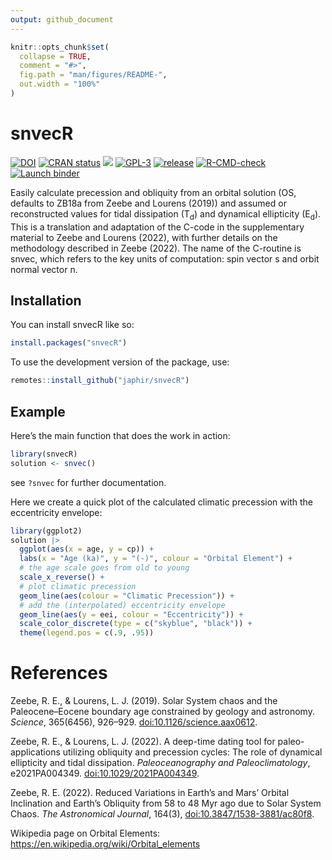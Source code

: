 ```yaml
---
output: github_document
---
```


<!-- README.md is generated from README.Rmd. Please edit that file -->

```r
knitr::opts_chunk$set(
  collapse = TRUE,
  comment = "#>",
  fig.path = "man/figures/README-",
  out.width = "100%"
)
```

# snvecR

<!-- badges: start -->
[![DOI](https://zenodo.org/badge/627092810.svg)](https://zenodo.org/badge/latestdoi/627092810)
[![CRAN status](https://www.r-pkg.org/badges/version/snvecR)](https://CRAN.R-project.org/package=snvecR)
[![](http://cranlogs.r-pkg.org/badges/grand-total/snvecR)](https://cran.r-project.org/package=snvecR)
[![GPL-3](https://img.shields.io/github/license/japhir/snvecR?logo=gnu&.svg)](https://github.com/japhir/snvecR/blob/master/LICENSE.md)
[![release](https://img.shields.io/github/v/release/japhir/snvecR.svg)](https://github.com/japhir/snvecR/releases)
[![R-CMD-check](https://github.com/japhir/snvecR/actions/workflows/check-standard.yaml/badge.svg)](https://github.com/japhir/snvecR/actions/workflows/check-standard.yaml)
[![Launch binder](https://mybinder.org/badge_logo.svg)](https://mybinder.org/v2/gh/japhir/snvecR/main)
<!-- badges: end -->

Easily calculate precession and obliquity from an orbital solution (OS,
defaults to ZB18a from Zeebe and Lourens (2019)) and assumed or reconstructed
values for tidal dissipation (T<sub>d</sub>) and dynamical ellipticity
(E<sub>d</sub>). This is a translation and adaptation of the C-code in the
supplementary material to Zeebe and Lourens (2022), with further details on the
methodology described in Zeebe (2022). The name of the C-routine is snvec,
which refers to the key units of computation: spin vector s and orbit normal
vector n.

## Installation

You can install snvecR like so:

``` r
install.packages("snvecR")
```

To use the development version of the package, use:

```r
remotes::install_github("japhir/snvecR")
```

## Example

Here's the main function that does the work in action:

```r
library(snvecR)
solution <- snvec()
```

see `?snvec` for further documentation.

Here we create a quick plot of the calculated climatic precession with the
eccentricity envelope:

```r
library(ggplot2)
solution |>
  ggplot(aes(x = age, y = cp)) +
  labs(x = "Age (ka)", y = "(-)", colour = "Orbital Element") +
  # the age scale goes from old to young
  scale_x_reverse() +
  # plot climatic precession
  geom_line(aes(colour = "Climatic Precession")) +
  # add the (interpolated) eccentricity envelope
  geom_line(aes(y = eei, colour = "Eccentricity")) +
  scale_color_discrete(type = c("skyblue", "black")) +
  theme(legend.pos = c(.9, .95))
```

# References
Zeebe, R. E., & Lourens, L. J. (2019). Solar System chaos and the
  Paleocene–Eocene boundary age constrained by geology and astronomy.
  _Science_, 365(6456), 926–929.
  [doi:10.1126/science.aax0612](https://doi.org/10.1126/science.aax0612).

Zeebe, R. E., & Lourens, L. J. (2022). A deep-time dating tool for
  paleo-applications utilizing obliquity and precession cycles: The role of
  dynamical ellipticity and tidal dissipation. _Paleoceanography and
  Paleoclimatology_, e2021PA004349.
  [doi:10.1029/2021PA004349](https://doi.org/10.1029/2021PA004349).

Zeebe, R. E. (2022). Reduced Variations in Earth’s and Mars’ Orbital
  Inclination and Earth’s Obliquity from 58 to 48 Myr ago due to Solar
  System Chaos. _The Astronomical Journal_, 164(3),
  [doi:10.3847/1538-3881/ac80f8](https://doi.org/10.3847/1538-3881/ac80f8).

Wikipedia page on Orbital Elements:
  <https://en.wikipedia.org/wiki/Orbital_elements>
